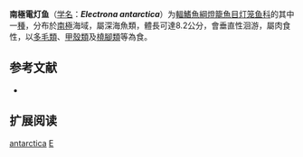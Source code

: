 {{Speciesbox
| name = 南極電灯鱼
| status = NE
| status_system = IUCN3.1
| image = Electrona antarctica.jpg
| genus = Electrona
| species = antarctica
| authority = [[Günther|Günther]], 1878
| synonyms = *''Myctophum antarcticum''<br /><small>Günther, 1878</small>
*''Scopelus antarcticus''<br /><small>Günther, 1878</small>
*''Scopelus colletti''<br /><small>Lütken, 1892</small>
}}

'''南極電灯鱼'''（[[学名|学名]]：'''''Electrona antarctica'''''）为[[輻鰭魚綱|輻鰭魚綱]][[燈籠魚目|燈籠魚目]][[灯笼鱼科|灯笼鱼科]]的其中一[[種|種]]，分布於[[南極|南極]]海域，屬深海魚類，體長可達8.2公分，會垂直性洄游，屬肉食性，以[[多毛類|多毛類]]、[[甲殼類|甲殼類]]及[[橈腳類|橈腳類]]等為食。

== 参考文献 ==
{{refbegin}}
*{{FishBase_species|genus=Electrona|species=antarctica|year=2012|month=1}}
{{refend}}

==扩展阅读==
{{refbegin}}
{{Wikispecies-inline|Electrona antarctica|南極電灯鱼}}
{{refend}}
{{Taxonbar|from=Q2608962}}

[[Category:电灯鱼属|antarctica]]
[[Category:1829年描述的魚類|E]]


{{灯笼鱼目小作品}}
